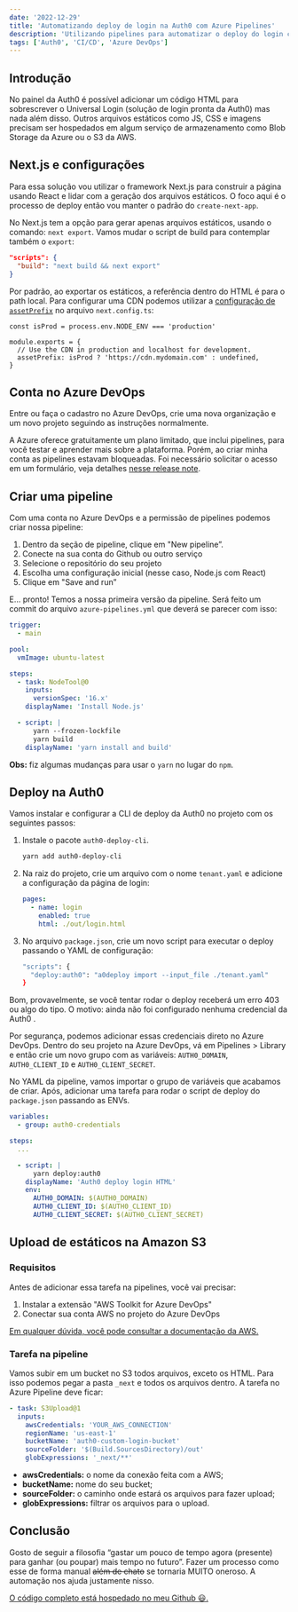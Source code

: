```yaml
---
date: '2022-12-29'
title: 'Automatizando deploy de login na Auth0 com Azure Pipelines'
description: 'Utilizando pipelines para automatizar o deploy do login customizado na Auth0'
tags: ['Auth0', 'CI/CD', 'Azure DevOps']
---
```


## Introdução

No painel da Auth0 é possível adicionar um código HTML para sobrescrever o Universal Login (solução de login pronta da Auth0) mas nada além disso. Outros arquivos estáticos como JS, CSS e imagens precisam ser hospedados em algum serviço de armazenamento como Blob Storage da Azure ou o S3 da AWS.

## Next.js e configurações

Para essa solução vou utilizar o framework Next.js para construir a página usando React e lidar com a geração dos arquivos estáticos. O foco aqui é o processo de deploy então vou manter o padrão do `create-next-app`.

No Next.js tem a opção para gerar apenas arquivos estáticos, usando o comando: `next export`. Vamos mudar o script de build para contemplar também o `export`:

```json
"scripts": {
  "build": "next build && next export"
}
```

Por padrão, ao exportar os estáticos, a referência dentro do HTML é para o path local. Para configurar uma CDN podemos utilizar a [configuração de `assetPrefix`](https://nextjs.org/docs/api-reference/next.config.js/cdn-support-with-asset-prefix) no arquivo `next.config.ts`:

```tsx showLineNumbers title="next.config.ts"
const isProd = process.env.NODE_ENV === 'production'

module.exports = {
  // Use the CDN in production and localhost for development.
  assetPrefix: isProd ? 'https://cdn.mydomain.com' : undefined,
}
```

## Conta no Azure DevOps

Entre ou faça o cadastro no Azure DevOps, crie uma nova organização e um novo projeto seguindo as instruções normalmente.

A Azure oferece gratuitamente um plano limitado, que inclui pipelines, para você testar e aprender mais sobre a plataforma. Porém, ao criar minha conta as pipelines estavam bloqueadas. Foi necessário solicitar o acesso em um formulário, veja detalhes [nesse release note](https://learn.microsoft.com/en-us/azure/devops/release-notes/2021/sprint-184-update#changes-to-azure-pipelines-free-grants).

## Criar uma pipeline

Com uma conta no Azure DevOps e a permissão de pipelines podemos criar nossa pipeline:

1. Dentro da seção de pipeline, clique em "New pipeline”.
2. Conecte na sua conta do Github ou outro serviço
3. Selecione o repositório do seu projeto
4. Escolha uma configuração inicial (nesse caso, Node.js com React)
5. Clique em "Save and run”

E… pronto! Temos a nossa primeira versão da pipeline. Será feito um commit do arquivo `azure-pipelines.yml` que deverá se parecer com isso:

```yaml showLineNumbers title="azure-pipelines.yml"
trigger:
  - main

pool:
  vmImage: ubuntu-latest

steps:
  - task: NodeTool@0
    inputs:
      versionSpec: '16.x'
    displayName: 'Install Node.js'

  - script: |
      yarn --frozen-lockfile
      yarn build
    displayName: 'yarn install and build'
```

**Obs:** fiz algumas mudanças para usar o `yarn` no lugar do `npm`.

## Deploy na Auth0

Vamos instalar e configurar a CLI de deploy da Auth0 no projeto com os seguintes passos:

1. Instale o pacote `auth0-deploy-cli`.

   ```bash
   yarn add auth0-deploy-cli
   ```

2. Na raiz do projeto, crie um arquivo com o nome `tenant.yaml` e adicione a configuração da página de login:

   ```yaml showLineNumbers title="tenant.yaml"
   pages:
     - name: login
       enabled: true
       html: ./out/login.html
   ```

3. No arquivo `package.json`, crie um novo script para executar o deploy passando o YAML de configuração:

   ```bash title="package.json"
   "scripts": {
     "deploy:auth0": "a0deploy import --input_file ./tenant.yaml"
   }
   ```

Bom, provavelmente, se você tentar rodar o deploy receberá um erro 403 ou algo do tipo. O motivo: ainda não foi configurado nenhuma credencial da Auth0 .

Por segurança, podemos adicionar essas credenciais direto no Azure DevOps. Dentro do seu projeto na Azure DevOps, vá em Pipelines > Library e então crie um novo grupo com as variáveis: `AUTH0_DOMAIN`, `AUTH0_CLIENT_ID` e `AUTH0_CLIENT_SECRET`.

No YAML da pipeline, vamos importar o grupo de variáveis que acabamos de criar. Após, adicionar uma tarefa para rodar o script de deploy do `package.json` passando as ENVs.

```yaml title="azure-pipelines.yml"
variables:
  - group: auth0-credentials

steps:
  ...

  - script: |
      yarn deploy:auth0
    displayName: 'Auth0 deploy login HTML'
    env:
      AUTH0_DOMAIN: $(AUTH0_DOMAIN)
      AUTH0_CLIENT_ID: $(AUTH0_CLIENT_ID)
      AUTH0_CLIENT_SECRET: $(AUTH0_CLIENT_SECRET)
```

## Upload de estáticos na Amazon S3

### Requisitos

Antes de adicionar essa tarefa na pipelines, você vai precisar:

1. Instalar a extensão "AWS Toolkit for Azure DevOps"
2. Conectar sua conta AWS no projeto do Azure DevOps

[Em qualquer dúvida, você pode consultar a documentação da AWS.](https://docs.aws.amazon.com/vsts/latest/userguide/getting-started.html)

### Tarefa na pipeline

Vamos subir em um bucket no S3 todos arquivos, exceto os HTML. Para isso podemos pegar a pasta `_next` e todos os arquivos dentro. A tarefa no Azure Pipeline deve ficar:

```yaml title="azure-pipelines.yml"
- task: S3Upload@1
  inputs:
    awsCredentials: 'YOUR_AWS_CONNECTION'
    regionName: 'us-east-1'
    bucketName: 'auth0-custom-login-bucket'
    sourceFolder: '$(Build.SourcesDirectory)/out'
    globExpressions: '_next/**'
```

- **awsCredentials:** o nome da conexão feita com a AWS;
- **bucketName:** nome do seu bucket;
- **sourceFolder:** o caminho onde estará os arquivos para fazer upload;
- **globExpressions:** filtrar os arquivos para o upload.

## Conclusão

Gosto de seguir a filosofia “gastar um pouco de tempo agora (presente) para ganhar (ou poupar) mais tempo no futuro”. Fazer um processo como esse de forma manual ~~além de chato~~ se tornaria MUITO oneroso. A automação nos ajuda justamente nisso.

[O código completo está hospedado no meu Github 😃.](https://github.com/mauriciomutte/auth0-custom-login-deploy)
